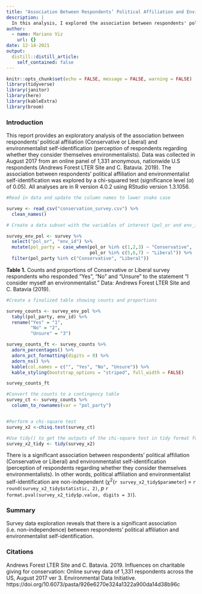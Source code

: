```yaml
---
title: "Association Between Respondents’ Political Affiliation and Environmentalist Self-identification"
description: |
  In this analysis, I explored the association between respondents' political affiliation (Conservative or Liberal) and their self-identification as environmentalists using a chi-squared test. The analysis, based on survey data from 1,331 U.S. respondents collected in August 2017, aimed to determine whether there is a significant relationship between political affiliation and environmentalist self-identification. The chi-squared test revealed a significant association, indicating that these two variables are not independent.
author:
  - name: Mariano Viz
    url: {}
date: 12-14-2021
output:
  distill::distill_article:
    self_contained: false
---
```


```r
knitr::opts_chunk$set(echo = FALSE, message = FALSE, warning = FALSE)
library(tidyverse)
library(janitor)
library(here)
library(kableExtra)
library(broom)


```

### Introduction

This report provides an exploratory analysis of the association between respondents’ political affiliation (Conservative or Liberal) and environmentalist self-identification (perception of respondents regarding whether they consider themselves environmentalists). Data was collected in August 2017 from an online panel of 1,331 anonymous, nationwide U.S respondents (Andrews Forest LTER Site and C. Batavia. 2019). The association between respondents’ political affiliation and environmentalist self-identification was explored by a chi-squared test (significance level ($\alpha$) of 0.05). 
All analyses are in R version 4.0.2 using RStudio version 1.3.1056.



```r
#Read in data and update the column names to lower snake case

survey <- read_csv("conservation_survey.csv") %>% 
  clean_names()

```



```r
# Create a data subset with the variables of interest (pol_or and env_id) and add a new column with political self-identification: Conservative (1,2,3) or Liberal (5,6,7); (4,8,9 pol_or values were excluded.)

survey_env_pol <- survey %>% 
  select("pol_or", "env_id") %>% 
  mutate(pol_party = case_when(pol_or %in% c(1,2,3) ~ "Conservative",
                               pol_or %in% c(5,6,7) ~ "Liberal")) %>% 
  filter(pol_party %in% c("Conservative", "Liberal"))


```


**Table 1.** Counts and proportions of Conservative or Liberal survey respondents who responded “Yes”, “No” and “Unsure” to the statement “I consider myself an environmentalist.” Data: Andrews Forest LTER Site and C. Batavia (2019).

```r
#Create a finalized table showing counts and proportions

survey_counts <- survey_env_pol %>% 
  tabyl(pol_party, env_id) %>% 
  rename("Yes" = "1",
         "No" = "2",
         "Unsure" = "3") 

survey_counts_ft <- survey_counts %>% 
  adorn_percentages() %>% 
  adorn_pct_formatting(digits = 0) %>%
  adorn_ns() %>%
  kable(col.names = c("", "Yes", "No", "Unsure")) %>% 
  kable_styling(bootstrap_options = "striped", full_width = FALSE)

survey_counts_ft
```



```r
#Convert the counts to a contingency table 
survey_ct <- survey_counts %>% 
  column_to_rownames(var = "pol_party")


#Perform a chi-square test  
survey_x2 <-chisq.test(survey_ct)

#Use tidy() to get the outputs of the chi-square test in tidy format for in-line referencing
survey_x2_tidy <- tidy(survey_x2)


```

There is a significant association between respondents’ political affiliation (Conservative or Liberal) and environmentalist self-identification (perception of respondents regarding whether they consider themselves environmentalists). In other words, political affiliation and environmentalist self-identification are non-independent ($\chi$^2^(`r survey_x2_tidy$parameter`) = `r round(survey_x2_tidy$statistic, 2)`, *p* `r format.pval(survey_x2_tidy$p.value, digits = 3)`).



### Summary

Survey data exploration reveals that there is a significant association (i.e. non-independence) between respondents’ political affiliation and environmentalist self-identification.  


### Citations

Andrews Forest LTER Site and C. Batavia. 2019. Influences on charitable giving for conservation: Online survey data of 1,331 respondents across the US, August 2017 ver 3. Environmental Data Initiative. https://doi.org/10.6073/pasta/926e6270e324a1322a900da14d38b96c




